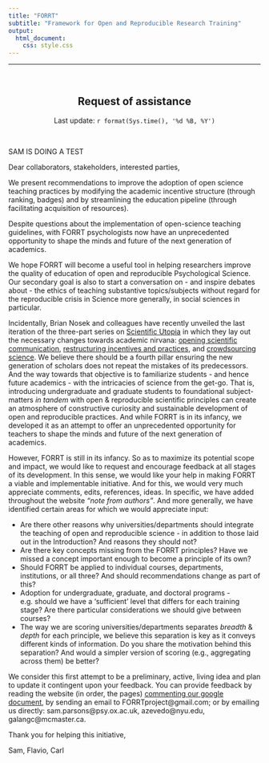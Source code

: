 ```yaml
---
title: "FORRT"
subtitle: "Framework for Open and Reproducible Research Training"
output: 
  html_document:
    css: style.css
---
```


***

<br>

<center>

## **Request of assistance**

Last update: `r format(Sys.time(), '%d %B, %Y')`

</center>

<br>

SAM IS DOING A TEST

Dear collaborators, stakeholders, interested parties,

We present recommendations to improve the adoption of open science teaching practices by modifying the academic incentive structure (through ranking, badges) and by streamlining the education pipeline (through facilitating acquisition of resources). 

Despite questions about the implementation of open-science teaching guidelines, with FORRT psychologists now have an unprecedented opportunity to shape the minds and future of the next generation of academics.

We hope FORRT will become a useful tool in helping researchers improve the quality of education of open and reproducible Psychological Science. Our secondary goal is also to start a conversation on - and inspire debates about - the ethics of teaching substantive topics/subjects without regard for the reproducible crisis in Science more generally, in social sciences in particular.

Incidentally, Brian Nosek and colleagues have recently unveiled the last iteration of the three-part series on [Scientific Utopia](https://twitter.com/BrianNosek/status/1029105998911295488) in which they lay out the necessary changes towards academic nirvana: [opening scientific communication](https://arxiv.org/abs/1205.1055), [restructuring incentives and practices](http://journals.sagepub.com/doi/abs/10.1177/1745691612459058), and [crowdsourcing science](https://psyarxiv.com/vg649). We believe there should be a fourth pillar ensuring the new generation of scholars does not repeat the mistakes of its predecessors. And the way towards that objective is to familiarize students - and hence future academics - with the intricacies of science from the get-go. That is, introducing undergraduate and graduate students to foundational subject-matters *in tandem* with open & reproducible scientific principles can create an atmosphere of constructive curiosity and sustainable development of open and reproducible practices. And while FORRT is in its infancy, we developed it as an attempt to offer an unprecedented opportunity for teachers to shape the minds and future of the next generation of academics.

However, FORRT is still in its infancy. So as to maximize its potential scope and impact, we would like to request and encourage feedback at all stages of its development. In this sense, we would like your help in making FORRT a viable and implementable initiative. And for this, we would very much appreciate comments, edits, references, ideas. In specific, we have added throughout the website *"note from authors"*. And more generally, we have identified certain areas for which we would appreciate input:

* Are there other reasons why universities/departments should integrate the teaching of open and reproducible science - in addition to those laid out in the Introduction? And reasons they should not?
* Are there key concepts missing from the FORRT principles? Have we missed a concept important enough to become a principle of its own?
* Should FORRT be applied to individual courses, departments, institutions, or all three? And should recommendations change as part of this?
* Adoption for undergraduate, graduate, and doctoral programs - e.g. should we have a ‘sufficient’ level that differs for each training stage? Are there particular considerations we should give between courses?
* The way we are scoring universities/departments separates *breadth* & *depth* for each principle, we believe this separation is key as it conveys different kinds of information. Do you share the motivation behind this separation? And would a simpler version of scoring (e.g., aggregating across them) be better?


We consider this first attempt to be a preliminary, active, living idea and plan to update it contingent upon your feedback. You can provide feedback by reading the website (in order, the pages) [commenting our google document](https://docs.google.com/document/d/1DYAeQ2-veg4AQqLHMCdOyLoAU2WH2I_oaJIKc9StXXE/edit?ts=5b62ed12#), by sending an email to FORRTproject@gmail.com; or by emailing us directly: sam.parsons@psy.ox.ac.uk, azevedo@nyu.edu, galangc@mcmaster.ca.

Thank you for helping this initiative,

Sam, Flavio, Carl

</div>
</div>

